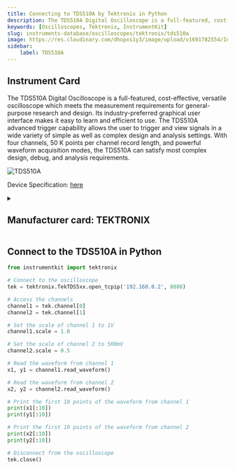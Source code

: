 ```yaml
---
title: Connecting to TDS510A by Tektronix in Python
description: The TDS510A Digital Oscilloscope is a full-featured, cost-effective, versatile oscilloscope which meets the measurement requirements for general-purpose research and design. Its industry-preferred graphical user interface makes it easy to learn and efficient to use. The TDS510A advanced trigger capability allows the user to trigger and view signals in a wide variety of simple as well as complex design and analysis settings. With four channels, 50 K points per channel record length, and powerful waveform acquisition modes, the TDS510A can satisfy most complex design, debug, and analysis requirements.
keywords: [Oscilloscopes, Tektronix, InstrumentKit] 
slug: instruments-database/oscilloscopes/tektronix/tds510a 
image: https://res.cloudinary.com/dhopxs1y3/image/upload/v1691782554/Instruments/Oscilloscopes/TDS510A/TDS510A.webp
sidebar:
    label: TDS510A 
---
```



## Instrument Card

The TDS510A Digital Oscilloscope is a full-featured, cost-effective, versatile oscilloscope which meets the measurement requirements for general-purpose research and design. Its industry-preferred graphical user interface makes it easy to learn and efficient to use. The TDS510A advanced trigger capability allows the user to trigger and view signals in a wide variety of simple as well as complex design and analysis settings. With four channels, 50 K points per channel record length, and powerful waveform acquisition modes, the TDS510A can satisfy most complex design, debug, and analysis requirements.

![TDS510A](https://res.cloudinary.com/dhopxs1y3/image/upload/v1691782554/Instruments/Oscilloscopes/TDS510A/TDS510A.webp)

Device Specification: [here](https://www.instrumex.de/datasheet/TDS510A.pdf)

<details style={{ marginTop: "15px"}}>
<summary><h2 style={{display:'inline'}}>Manufacturer card: TEKTRONIX</h2></summary>

![TEKTRONIX](https://res.cloudinary.com/dhopxs1y3/image/upload/v1692806108/Instruments/Vendor%20Logos/Tektronix.png)

Tektronix, Inc., historically widely known as Tek, is an American company best known for manufacturing test and measurement devices such as [oscilloscopes](https://en.wikipedia.org/wiki/Oscilloscope), [logic analyzers](https://en.wikipedia.org/wiki/Logic_analyzer), and video and mobile test protocol equipment.

- Headquarters: USA
- Yearly Revenue (millions, USD): 5800
- Vendor Website: [here](https://www.tek.com/en)

</details>


<FeaturedInstrumentVideo category="OSCILLOSCOPES" />

## Connect to the TDS510A in Python





<Tabs>

<SectionsCard category="OSCILLOSCOPES" manufacturer="Tektronix"></SectionsCard>

<TabItem value="InstrumentKit" label="InstrumentKit">

```python
from instrumentkit import tektronix

# Connect to the oscilloscope
tek = tektronix.TekTDS5xx.open_tcpip('192.168.0.2', 8888)

# Access the channels
channel1 = tek.channel[0]
channel2 = tek.channel[1]

# Set the scale of channel 1 to 1V
channel1.scale = 1.0

# Set the scale of channel 2 to 500mV
channel2.scale = 0.5

# Read the waveform from channel 1
x1, y1 = channel1.read_waveform()

# Read the waveform from channel 2
x2, y2 = channel2.read_waveform()

# Print the first 10 points of the waveform from channel 1
print(x1[:10])
print(y1[:10])

# Print the first 10 points of the waveform from channel 2
print(x2[:10])
print(y2[:10])

# Disconnect from the oscilloscope
tek.close()
```

</TabItem>
</Tabs>